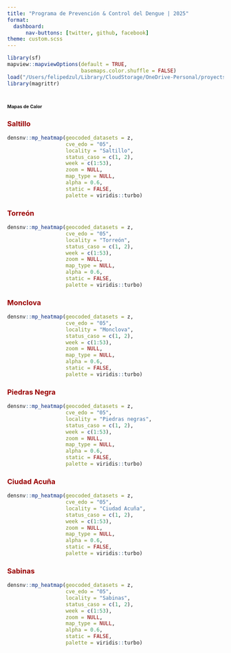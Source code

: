 ```yaml
---
title: "Programa de Prevención & Control del Dengue | 2025"
format: 
  dashboard:
      nav-buttons: [twitter, github, facebook]
theme: custom.scss
---
```


```r
library(sf)
mapview::mapviewOptions(default = TRUE,
                        basemaps.color.shuffle = FALSE)
load("/Users/felipedzul/Library/CloudStorage/OneDrive-Personal/proyects/geocoding_mex/2025/8.RData/denmex_2025.RData")
library(magrittr)
```


# [**Mapas de Calor**]{style="font-size:8pt"}

::: panel-tabset

### [**Saltillo**]{style="color:#990000"}
```r
densnv::mp_heatmap(geocoded_datasets = z,
                   cve_edo = "05",
                   locality = "Saltillo",
                   status_caso = c(1, 2),
                   week = c(1:53),
                   zoom = NULL,
                   map_type = NULL,
                   alpha = 0.6,
                   static = FALSE,
                   palette = viridis::turbo)
```


### [**Torreón**]{style="color:#990000"}
```r
densnv::mp_heatmap(geocoded_datasets = z,
                   cve_edo = "05",
                   locality = "Torreón",
                   status_caso = c(1, 2),
                   week = c(1:53),
                   zoom = NULL,
                   map_type = NULL,
                   alpha = 0.6,
                   static = FALSE,
                   palette = viridis::turbo)
```


### [**Monclova**]{style="color:#990000"}
```r
densnv::mp_heatmap(geocoded_datasets = z,
                   cve_edo = "05",
                   locality = "Monclova",
                   status_caso = c(1, 2),
                   week = c(1:53),
                   zoom = NULL,
                   map_type = NULL,
                   alpha = 0.6,
                   static = FALSE,
                   palette = viridis::turbo)
```


### [**Piedras Negra**]{style="color:#990000"}
```r
densnv::mp_heatmap(geocoded_datasets = z,
                   cve_edo = "05",
                   locality = "Piedras negras",
                   status_caso = c(1, 2),
                   week = c(1:53),
                   zoom = NULL,
                   map_type = NULL,
                   alpha = 0.6,
                   static = FALSE,
                   palette = viridis::turbo)
```


### [**Ciudad Acuña**]{style="color:#990000"}
```r
densnv::mp_heatmap(geocoded_datasets = z,
                   cve_edo = "05",
                   locality = "Ciudad Acuña",
                   status_caso = c(1, 2),
                   week = c(1:53),
                   zoom = NULL,
                   map_type = NULL,
                   alpha = 0.6,
                   static = FALSE,
                   palette = viridis::turbo)
```

### [**Sabinas**]{style="color:#990000"}
```r
densnv::mp_heatmap(geocoded_datasets = z,
                   cve_edo = "05",
                   locality = "Sabinas",
                   status_caso = c(1, 2),
                   week = c(1:53),
                   zoom = NULL,
                   map_type = NULL,
                   alpha = 0.6,
                   static = FALSE,
                   palette = viridis::turbo)
```


:::